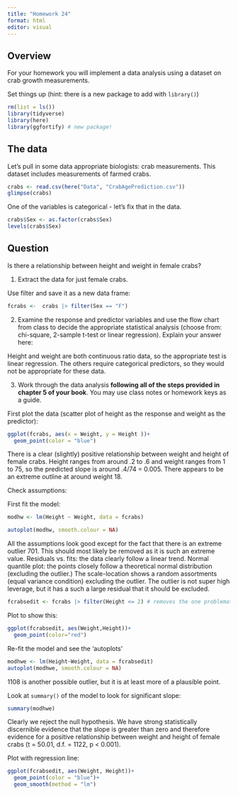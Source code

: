 ```yaml
---
title: "Homework 24"
format: html
editor: visual
---
```


## Overview

For your homework you will implement a data analysis using a dataset on crab growth measurements.

Set things up (hint: there is a new package to add with `library()`)

```r
rm(list = ls())
library(tidyverse)
library(here)
library(ggfortify) # new package!
```

## The data

Let's pull in some data appropriate biologists: crab measurements. This dataset includes measurements of farmed crabs.

```r
crabs <- read.csv(here("Data", "CrabAgePrediction.csv"))
glimpse(crabs)
```

One of the variables is categorical - let's fix that in the data.

```r
crabs$Sex <- as.factor(crabs$Sex)
levels(crabs$Sex)
```

## Question

Is there a relationship between height and weight in female crabs?

1.  Extract the data for just female crabs.

Use filter and save it as a new data frame:

```r
fcrabs <-  crabs |> filter(Sex == "F")
```


2.  Examine the response and predictor variables and use the flow chart from class to decide the appropriate statistical analysis (choose from: chi-square, 2-sample t-test or linear regression). Explain your answer here:

Height and weight are both continuous ratio data, so the appropriate test is linear regression. The others require categorical predictors, so they would not be appropriate for these data.



3.  Work through the data analysis **following all of the steps provided in chapter 5 of your book**. You may use class notes or homework keys as a guide.

First plot the data (scatter plot of height as the response and weight as the predictor):

```r
ggplot(fcrabs, aes(x = Weight, y = Height ))+
  geom_point(color = "blue")
```

There is a clear (slightly) positive relationship between weight and height of female crabs. Height ranges from around .2 to .6 and weight ranges from 1 to 75, so the predicted slope is around .4/74 = 0.005. There appears to be an extreme outline at around weight 18.

Check assumptions:

First fit the model:

```r
modhw <- lm(Height ~ Weight, data = fcrabs)
```


```r
autoplot(modhw, smooth.colour = NA)
```

All the assumptions look good except for the fact that there is an extreme outlier 701. This should most likely be removed as it is such an extreme value. Residuals vs. fits: the data clearly follow a linear trend. Normal quantile plot: the points closely follow a theoretical normal distribution (excluding the outlier.) The scale-location shows a random assortments (equal variance condition) excluding the outlier. The outlier is not super high leverage, but it has a such a large residual that it should be excluded.

```r
fcrabsedit <- fcrabs |> filter(Height <= 2) # removes the one problematic data point.
```

Plot to show this:

```r
ggplot(fcrabsedit, aes(Weight,Height))+
  geom_point(color="red")
```

Re-fit the model and see the 'autoplots'

```r
modhwe <- lm(Height~Weight, data = fcrabsedit)
autoplot(modhwe, smooth.colour = NA)
```

1108 is another possible outlier, but it is at least more of a plausible point.

Look at `summary()` of the model to look for significant slope:

```r
summary(modhwe)
```

Clearly we reject the null hypothesis. We have strong statistically discernible evidence that the slope is greater than zero and therefore evidence for a positive relationship between weight and height of female crabs (t = 50.01, d.f. = 1122, p < 0.001).

Plot with regression line:

```r
ggplot(fcrabsedit, aes(Weight, Height))+
  geom_point(color = "blue")+
  geom_smooth(method = "lm")
```









